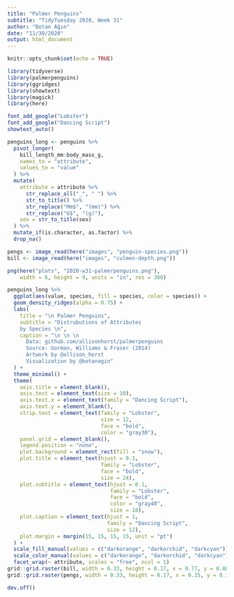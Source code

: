 ```yaml
---
title: "Palmer Penguins"
subtitle: "TidyTuesday 2020, Week 31"
author: "Botan Ağın"
date: "11/30/2020"
output: html_document
---
```


```r
knitr::opts_chunk$set(echo = TRUE)
```

```r
library(tidyverse)
library(palmerpenguins)
library(ggridges)
library(showtext)
library(magick)
library(here)
```

```r
font_add_google("Lobster")
font_add_google("Dancing Script")
showtext_auto()
```

```r
penguins_long <- penguins %>% 
  pivot_longer(
    bill_length_mm:body_mass_g, 
    names_to = "attribute", 
    values_to = "value"
  ) %>% 
  mutate(
    attribute = attribute %>% 
      str_replace_all("_", " ") %>% 
      str_to_title() %>% 
      str_replace("Mm$", "(mm)") %>% 
      str_replace("G$", "(g)"),
    sex = str_to_title(sex)
  ) %>% 
  mutate_if(is.character, as.factor) %>% 
  drop_na()
```

```r
pengs <- image_read(here("images", "penguin-species.png"))
bill <- image_read(here("images", "culmen-depth.png"))
```

```r
png(here("plots", "2020-w31-palmerpenguins.png"), 
    width = 6, height = 9, units = "in", res = 300)

penguins_long %>% 
  ggplot(aes(value, species, fill = species, color = species)) +
  geom_density_ridges(alpha = 0.75) + 
  labs(
    title = "\n Palmer Penguins",
    subtitle = "Distrubutions of Attributes 
    by Species \n",
    caption = "\n \n \n
      Data: github.com/allisonhorst/palmerpenguins
      Source: Gorman, Williams & Fraser (2014)
      Artwork by @allison_horst
      Visualization by @botanagin"
  ) + 
  theme_minimal() + 
  theme(
    axis.title = element_blank(),
    axis.text = element_text(size = 10),
    axis.text.x = element_text(family = "Dancing Script"),
    axis.text.y = element_blank(),
    strip.text = element_text(family = "Lobster", 
                              size = 12,
                              face = "bold",
                              color = "gray30"),
    panel.grid = element_blank(),
    legend.position = "none",
    plot.background = element_rect(fill = "snow"),
    plot.title = element_text(hjust = 0.1,
                              family = "Lobster",
                              face = "bold",
                              size = 24),
    plot.subtitle = element_text(hjust = 0.1, 
                                 family = "Lobster",
                                 face = "bold",
                                 color = "gray40",
                                 size = 18),
    plot.caption = element_text(hjust = 1, 
                                family = "Dancing Script", 
                                size = 12),
    plot.margin = margin(15, 15, 15, 15, unit = "pt")
  ) +
  scale_fill_manual(values = c("darkorange", "darkorchid", "darkcyan")) + 
  scale_color_manual(values = c("darkorange", "darkorchid", "darkcyan")) +
  facet_wrap(~ attribute, scales = "free", ncol = 1) 
grid::grid.raster(bill, width = 0.33, height = 0.17, x = 0.77, y = 0.88)
grid::grid.raster(pengs, width = 0.33, height = 0.17, x = 0.25, y = 0.1)

dev.off()
```